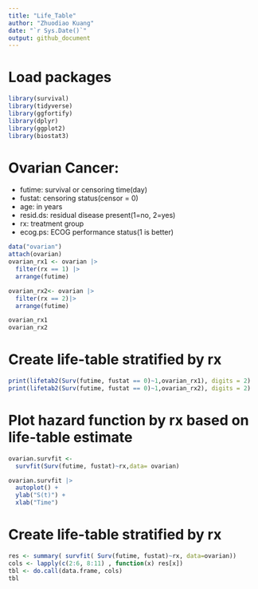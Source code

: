 ```yaml
---
title: "Life_Table"
author: "Zhuodiao Kuang"
date: "`r Sys.Date()`"
output: github_document
---
```


# Load packages

```r
library(survival)
library(tidyverse)
library(ggfortify)
library(dplyr)
library(ggplot2)
library(biostat3)
```


# Ovarian Cancer:

* futime: survival or censoring time(day)
* fustat: censoring status(censor = 0)
* age: in years
* resid.ds: residual disease present(1=no, 2=yes)
* rx: treatment group
* ecog.ps: ECOG performance status(1 is better)

```r

data("ovarian")
attach(ovarian)
ovarian_rx1 <- ovarian |>
  filter(rx == 1) |>
  arrange(futime)

ovarian_rx2<- ovarian |>
  filter(rx == 2)|>
  arrange(futime)

ovarian_rx1
ovarian_rx2
```

# Create life-table stratified by rx

```r
print(lifetab2(Surv(futime, fustat == 0)~1,ovarian_rx1), digits = 2)
print(lifetab2(Surv(futime, fustat == 0)~1,ovarian_rx2), digits = 2)
```

# Plot hazard function by rx based on life-table estimate

```r
ovarian.survfit <-
  survfit(Surv(futime, fustat)~rx,data= ovarian)

ovarian.survfit |>
  autoplot() +
  ylab("S(t)") +
  xlab("Time")
```

# Create life-table stratified by rx
```r
res <- summary( survfit( Surv(futime, fustat)~rx, data=ovarian))
cols <- lapply(c(2:6, 8:11) , function(x) res[x])
tbl <- do.call(data.frame, cols)
tbl
```
